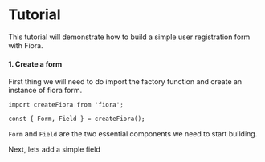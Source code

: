 
# Tutorial

This tutorial will demonstrate how to build a simple user registration form with Fiora.

#### 1. Create a form

First thing we will need to do import the factory function and create an instance of fiora form.


```js-static
import createFiora from 'fiora';

const { Form, Field } = createFiora();
```

`Form` and `Field` are the two essential components we need to start building.

Next, <Link to='/tutorial/01'>lets add a simple field</Link>

<TutorialNavigation />
